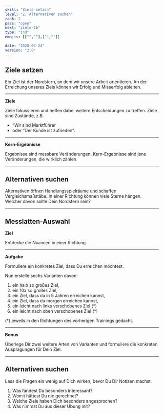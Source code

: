 ```yaml
---
skill: "Ziele setzen"
level: "2. Alternativen suchen"
rank: 2
pass: "open"
next: "ziele-2b"
type: "ind"
emojis: [["",""],["",""]]

date: "2020-07-24"
version: "2.0"
---
```



## Ziele setzen

Ein Ziel ist der Nordstern, an dem wir unsere Arbeit orientieren.
An der Erreichung unseres Ziels können wir Erfolg und Misserfolg ableiten.

---

**Ziele**

Ziele fokussieren und helfen dabei weitere Entscheidungen zu treffen.
Ziele sind Zustände, z.B. 

* “Wir sind Marktführer 
* oder “Der Kunde ist zufrieden”.

---

**Kern-Ergebnisse**

Ergebnisse sind messbare Veränderungen.
Kern-Ergebnisse sind jene Veränderungen, die wirklich zählen.

---

## Alternativen suchen

Alternativen öffnen Handlungsspielräume und schaffen Vergleichsmaßstäbe.
In einer Richtung können viele Sterne hängen.
Welcher davon sollte Dein Nordstern sein?

---

## Messlatten-Auswahl


**Ziel**

Entdecke die Nuancen in einer Richtung.

---

**Aufgabe**

Formuliere ein konkretes Ziel, dass Du erreichen möchtest.

Nun erstelle sechs Varianten davon:

1. ein halb so großes Ziel,
2. ein 10x so großes Ziel,
3. ein Ziel, dass du in 5 Jahren erreichen kannst,
4. ein Ziel, dass du morgen erreichen kannst,
5. ein leicht nach links verschobenes Ziel (*)
6. ein leicht nach oben verschobenes Ziel (*)

(*) jeweils in den Richtungen des vorherigen Trainings gedacht.

---

**Bonus**

Überlege Dir zwei weitere Arten von Varianten und formuliere die konkreten Ausprägungen für Dein Ziel.

---

## Alternativen suchen

Lass die Fragen ein wenig auf Dich wirken, bevor Du Dir Notizen machst.


1. Was fandest Du besonders interessant?
2. Womit hättest Du nie gerechnet?
3. Welche Ziele haben Dich besonders angesprochen?
4. Was nimmst Du aus dieser Übung mit?
